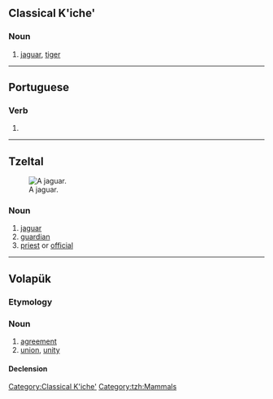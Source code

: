 {{also|bālam|bālām}}

==Classical K'iche'==

===Noun===
{{head|quc|noun}}

# [[jaguar]], [[tiger]]

[[Category:Classical K'iche']]

----

==Portuguese==

===Verb===
{{head|pt|verb form}}

# {{pt-verb-form-of|balar}}

----

==Tzeltal==
[[Image:Standing jaguar.jpg|thumb|right|A jaguar.]]

===Noun===
{{head|tzh|noun}}

# [[jaguar]]
# [[guardian]]
# [[priest]] or [[official]]

[[Category:tzh:Mammals]]

----

==Volapük==

===Etymology===
{{suffix|bal|am|lang=vo}}

===Noun===
{{vo-noun}}

# [[agreement]]
# [[union]], [[unity]]

====Declension====
{{vo-decl-noun}}